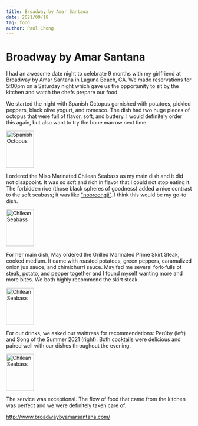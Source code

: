 ```yaml
---
title: Broadway by Amar Santana
date: 2021/09/18
tag: food
author: Paul Chong
---
```



# Broadway by Amar Santana

I had an awesome date night to celebrate 9 months with my girlfriend at Broadway by Amar Santana in Laguna Beach, CA.
We made reservations for 5:00pm on a Saturday night which gave us the opportunity to sit by the kitchen and watch the chefs prepare our food.

We started the night with Spanish Octopus garnished with potatoes, pickled peppers, black olive yogurt, and romesco. The dish had two huge pieces of octopus that were full of flavor, soft, and buttery. I would definitely order this again, but also want to try the bone marrow next time.

<Image
  src="/food/broadway/spanish-octopus.png"
  alt="Spanish Octopus"
  width="75"
  height="100"
  priority
  layout="responsive"
/>

I ordered the Miso Marinated Chilean Seabass as my main dish and it did not disappoint. It was so soft and rich in flavor that I could not stop eating it. The forbidden rice (those black spheres of goodness) added a nice contrast to the soft seabass; it was like ["nooroongji"](https://en.wikipedia.org/wiki/Scorched_rice#Korea). I think this would be my go-to dish.

<Image
  src="/food/broadway/chilean-seabass.png"
  alt="Chilean Seabass"
  width="75"
  height="100"
  layout="responsive"
  placeholder="blur"
  blurDataURL="data:image/png;base64,iVBORw0KGgoAAAANSUhEUgAAAAEAAAABCAQAAAC1HAwCAAAAC0lEQVR42mO88xQAAqMBwyPcBc0AAAAASUVORK5CYII="
/>

For her main dish, May ordered the Grilled Marinated Prime Skirt Steak, cooked medium. It came with roasted potatoes, green peppers, caramalized onion jus sauce, and chimichurri sauce. May fed me several fork-fulls of steak, potato, and pepper together and I found myself wanting more and more bites. We both highly recommend the skirt steak.

<Image
  src="/food/broadway/skirt-steak.png"
  alt="Chilean Seabass"
  width="75"
  height="100"
  layout="responsive"
  placeholder="blur"
  blurDataURL="data:image/png;base64,iVBORw0KGgoAAAANSUhEUgAAAAEAAAABCAQAAAC1HAwCAAAAC0lEQVR42mO88xQAAqMBwyPcBc0AAAAASUVORK5CYII="
/>

For our drinks, we asked our waittress for recommendations: Perúby (left) and Song of the Summer 2021 (right). Both cocktails were delicious and paired well with our dishes throughout the evening.

<Image
  src="/food/broadway/drinks.png"
  alt="Chilean Seabass"
  width="75"
  height="100"
  layout="responsive"
  placeholder="blur"
  blurDataURL="data:image/png;base64,iVBORw0KGgoAAAANSUhEUgAAAAEAAAABCAQAAAC1HAwCAAAAC0lEQVR42mO88xQAAqMBwyPcBc0AAAAASUVORK5CYII="
/>

The service was exceptional. The flow of food that came from the kitchen was perfect and we were definitely taken care of.

http://www.broadwaybyamarsantana.com/
